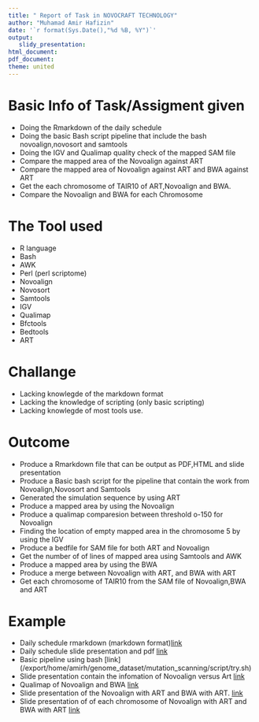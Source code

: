 ```yaml
---
title: " Report of Task in NOVOCRAFT TECHNOLOGY"
author: "Muhamad Amir Hafizin"
date: '`r format(Sys.Date(),"%d %B, %Y")`'
output:
   slidy_presentation:
html_document:
pdf_document:
theme: united
---
```



# Basic Info of Task/Assigment given
* Doing the Rmarkdown of the daily schedule 
* Doing the basic Bash script pipeline that include the bash novoalign,novosort and samtools
* Doing the IGV and Qualimap quality check of the mapped SAM file
* Compare the mapped area of the Novoalign against ART
* Compare the mapped area of Novoalign against ART and BWA against ART
* Get the each chromosome of TAIR10 of ART,Novoalign and BWA.
* Compare the Novoalign and BWA for each Chromosome


# The Tool used
* R language
* Bash
* AWK
* Perl (perl scriptome)
* Novoalign
* Novosort
* Samtools
* IGV
* Qualimap
* Bfctools
* Bedtools
* ART


# Challange
* Lacking knowlegde of the markdown format
* Lacking the knowledge of scripting (only basic scripting)
* Lacking knowlegde of most tools use.



# Outcome
* Produce a Rmarkdown file that can be output as PDF,HTML and slide presentation
* Produce a Basic bash script for the pipeline that contain the work from Novoalign,Novosort and Samtools
* Generated the simulation sequence by using ART
* Produce a mapped area by using the Novoalign
* Produce a qualimap comparesion between threshold o-150 for Novoalign
* Finding the location of empty mapped area in the chromosome 5 by using the IGV
* Produce a bedfile for SAM file for both ART and Novoalign
* Get the number of of lines of mapped area using Samtools and AWK
* Produce a mapped area by using the BWA
* Produce a merge between Novoalign with ART, and BWA with ART
* Get each chromosome of TAIR10 from the SAM file of Novoalign,BWA and ART


# Example
* Daily schedule rmarkdown (markdown format)[link](http://127.0.0.1:5347/report1.Rmd)
* Daily schedule slide presentation and pdf [link](/export/home/amirh/report_weekly/task_1/report1.html)
* Basic pipeline using bash [link] (/export/home/amirh/genome_dataset/mutation_scanning/script/try.sh)
* Slide presentation contain the infomation of Novoalign versus Art [link](file:///export/home/amirh/novoalign_testing/test/average.html#%282%29)
* Qualimap of Novoalign and BWA [link](/export/home/amirh/novoalign_testing/withr/psorted150.bam_stats/qualimapReportOutsideRegions.html)
* Slide presentation of the Novoalign with ART and BWA with ART. [link](/export/home/amirh/novoalign_testing/bedtool/cigar/bwanovo/mapped.rmd)
* Slide presentation of of each chromosome of Novoalign with ART and BWA with ART [link](/export/home/amirh/novoalign_testing/bedtool/cigar/bwanovo/differencechr.rmd)

